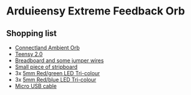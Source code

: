 = Arduieensy Extreme Feedback Orb =

== Shopping list ==

* [http://www.engadget.com/2007/12/05/usb-moody-ball-apes-ambient-orb-soothes-your-soul/ Connectland Ambient Orb]
* [http://www.pjrc.com/store/teensy.html Teensy 2.0]
* [http://search.ebay.co.uk/breadboard+kit Breadboard and some jumper wires]
* [http://search.ebay.co.uk/stripboard Small piece of stripboard]
* 3x [http://www.rapidonline.com/Electronic-Components/5mm-Red-green-LED-Tri-colour-56-0350 5mm Red/green LED Tri-colour]
* 3x [http://www.rapidonline.com/Electronic-Components/5mm-Red-blue-LED-Tri-colour-56-0352 5mm Red/blue LED Tri-colour]
* [http://search.ebay.co.uk/micro+usb+cable Micro USB cable]

